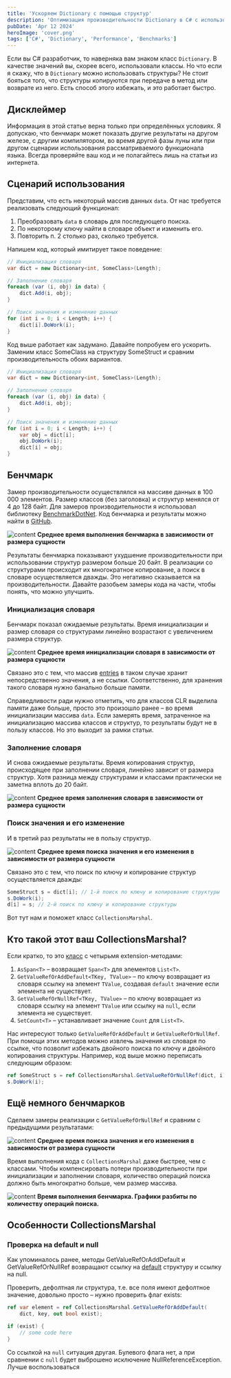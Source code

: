 ```yaml
---
title: 'Ускоряем Dictionary с помощью структур'
description: 'Оптимизация производительности Dictionary в C# с использованием структур и CollectionsMarshal'
pubDate: 'Apr 12 2024'
heroImage: 'cover.png'
tags: ['C#', 'Dictionary', 'Performance', 'Benchmarks']
---
```



Если вы C# разработчик, то наверняка вам знаком класс `Dictionary`. В качестве значений вы, скорее всего, использовали классы. Но что если я скажу, что в `Dictionary` можно использовать структуры? Не стоит бояться того, что структуры копируются при передаче в метод или возврате из него. Есть способ этого избежать, и это работает быстро.

## Дисклеймер

Информация в этой статье верна только при определённых условиях. Я допускаю, что бенчмарк может показать другие результаты на другом железе, с другим компилятором, во время другой фазы луны или при другом сценарии использования рассматриваемого функционала языка. Всегда проверяйте ваш код и не полагайтесь лишь на статьи из интернета.

## Сценарий использования

Представим, что есть некоторый массив данных `data`. От нас требуется реализовать следующий функционал:

1. Преобразовать `data` в словарь для последующего поиска.  
2. По некоторому ключу найти в словаре объект и изменить его.  
3. Повторить п. 2 столько раз, сколько требуется.

Напишем код, который имитирует такое поведение:

``` cs
// Инициализация словаря  
var dict = new Dictionary<int, SomeClass>(Length);

// Заполнение словаря  
foreach (var (i, obj) in data) {  
    dict.Add(i, obj);  
}

// Поиск значения и изменение данных  
for (int i = 0; i < Length; i++) {  
    dict[i].DoWork(i);  
}
```

Код выше работает как задумано. Давайте попробуем его ускорить. Заменим класс SomeClass на структуру SomeStruct и сравним производительность обоих вариантов.

``` cs
// Инициализация словаря  
var dict = new Dictionary<int, SomeClass>(Length);

// Заполнение словаря  
foreach (var (i, obj) in data) {  
    dict.Add(i, obj);  
}

// Поиск значения и изменение данных  
for (int i = 0; i < Length; i++) {  
    var obj = dict[i];  
    obj.DoWork(i);  
    dict[i] = obj;  
}
```

## Бенчмарк

Замер производительности осуществлялся на массиве данных в 100 000 элементов. Размер классов (без заголовка) и структур менялся от 4 до 128 байт. Для замеров производительности я использовал библиотеку [BenchmarkDotNet](https://github.com/dotnet/BenchmarkDotNet). Код бенчмарка и результаты можно найти в [GitHub](https://github.com/alexeyfv/speed-up-the-dictionary).

<Image src={image01} alt="content" />
<strong>Среднее время выполнения бенчмарка в зависимости от размера сущности</strong>

Результаты бенчмарка показывают ухудшение производительности при использовании структур размером больше 20 байт. В реализации со структурами происходит их многократное копирование, а поиск в словаре осуществляется дважды. Это негативно сказывается на производительности. Давайте разобьем замеры кода на части, чтобы понять, что можно улучшить.

### Инициализация словаря

Бенчмарк показал ожидаемые результаты. Время инициализации и размер словаря со структурами линейно возрастают с увеличением размера структур.

<Image src={image02} alt="content" />
<strong>
Среднее время инициализации словаря в зависимости от размера сущности
</strong>

Связано это с тем, что массив [entries](https://github.com/dotnet/runtime/blob/552b5e9b3249e61f87ac5cc73976c55b104971de/src/libraries/System.Private.CoreLib/src/System/Collections/Generic/Dictionary.cs#L27) в таком случае хранит непосредственно значения, а не ссылки. Соответственно, для хранения такого словаря нужно банально больше памяти.

Справедливости ради нужно отметить, что для классов CLR выделила памяти даже больше, просто это произошло ранее – во время инициализации массива `data`. Если замерять время, затраченное на инициализацию массива классов и структур, то результаты будут не в пользу классов. Но это выходит за рамки статьи.

### Заполнение словаря

И снова ожидаемые результаты. Время копирования структур, происходящее при заполнении словаря, линейно зависит от размера структур. Хотя разница между структурами и классами практически не заметна вплоть до 20 байт.

<Image src={image03} alt="content" />
<strong>
Среднее время заполнения словаря в зависимости от размера сущности
</strong>

### Поиск значения и его изменение

И в третий раз результаты не в пользу структур.

<Image src={image04} alt="content" />
<strong>
Среднее время поиска значения и его изменения в зависимости от размера сущности
</strong>

Связано это с тем, что поиск по ключу и копирование структур осуществляется дважды:

``` cs
SomeStruct s = dict[i]; // 1-й поиск по ключу и копирование структуры  
s.DoWork(i);  
d[i] = s; // 2-й поиск по ключу и копирование структуры
```

Вот тут нам и поможет класс `CollectionsMarshal`.

## Кто такой этот ваш CollectionsMarshal?

Если кратко, то это [класс](https://learn.microsoft.com/en-us/dotnet/api/system.runtime.interopservices.collectionsmarshal) с четырьмя extension-методами:

1. `AsSpan<T>` – возвращает `Span<T>` для элементов `List<T>`.  
2. `GetValueRefOrAddDefault<TKey, TValue>` – по ключу возвращает из словаря ссылку на элемент `TValue`, создавая `default` значение если элемента не существует.  
3. `GetValueRefOrNullRef<TKey, TValue>` – по ключу возвращает из словаря ссылку на элемент `TValue` или ссылку на `null`, если элемента не существует.  
4. `SetCount<T>` – устанавливает значение `Count` для `List<T>`.

Нас интересуют только `GetValueRefOrAddDefault` и `GetValueRefOrNullRef`. При помощи этих методов можно извлечь значения из словаря по ссылке, что позволит избежать двойного поиска по ключу и двойного копирования структуры. Например, код выше можно переписать следующим образом:

``` cs
ref SomeStruct s = ref CollectionsMarshal.GetValueRefOrNullRef(dict, i);  
s.DoWork(i);
```

## Ещё немного бенчмарков

Сделаем замеры реализации с `GetValueRefOrNullRef` и сравним с предыдущими результатами:

<Image src={image05} alt="content" />
<strong>
Среднее время поиска значения и его изменения в зависимости от размера сущности
</strong>

Время выполнения кода с `CollectionsMarshal` даже быстрее, чем с классами. Чтобы компенсировать потери производительности при инициализации и заполнении словаря, количество операций поиска должно быть многократно больше, чем размер массива.

<Image src={image06} alt="content" />
<strong>
Время выполнения бенчмарка. Графики разбиты по количеству операций поиска.
</strong>

## Особенности CollectionsMarshal

### Проверка на default и null

Как упоминалось ранее, методы GetValueRefOrAddDefault и GetValueRefOrNullRef возвращают ссылку на [default](https://learn.microsoft.com/en-us/dotnet/csharp/language-reference/operators/default#default-literal) структуру и ссылку на null.

Проверить, дефолтная ли структура, т.е. все поля имеют дефолтное значение, довольно просто – нужно проверить флаг exists:

``` cs
ref var element = ref CollectionsMarshal.GetValueRefOrAddDefault(  
    dict, key, out bool exist);

if (exist) {  
    // some code here  
} 
```

Со ссылкой на `null` ситуация другая. Булевого флага нет, а при сравнении с `null` будет выброшено исключение NullReferenceException. Лучше воспользоваться
